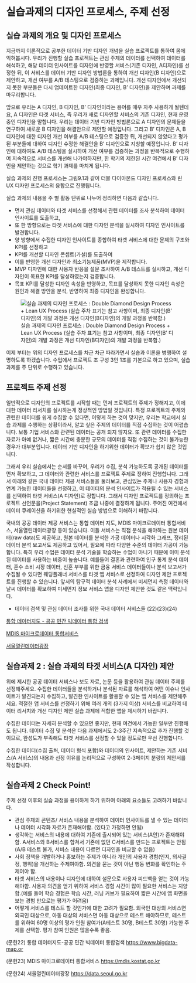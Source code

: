 # 실습과제의 디자인 프로세스, 주제 선정

## 실습 과제의 개요 및 디자인 프로세스

지금까지 이론적으로 공부한 데이터 기반 디자인 개념을 실습 프로젝트를 통하여 몸에 익혀봅시다. 우리가 진행할 실습 프로젝트는 관심 주제의 데이터를 선택하여 데이터를 해석하고, 해당 데이터 인사이트를 디자인에 반영할 서비스(기존 디자인, A디자인)를 선정한 뒤, 이 서비스를 데이터 기반 디자인 방법론을 통하여 개선 디자인(B 디자인)으로 제안하고, 개선 여부를 A/B 테스팅으로 검증하는 과제입니다. 개선 디자인에서 개선되지 못한 부분들은 다시 업데이트한 디자인(최종 디자인, B’ 디자인)을 제안하며 과제를 마무리합니다.

앞으로 우리는 A 디자인, B 디자인, B’ 디자인이라는 용어를 매우 자주 사용하게 될텐데요, A 디자인은 타겟 서비스, 즉 우리가 새로 디자인할 서비스의 기존 디자인, 현재 운영중인 디자인을 말합니다. 우리는 데이터 기반 디자인 방법론으로 A 디자인의 문제들을 연구하여 새로운 B 디자인을 해결안으로 제안할 예정입니다. 그리고 B’ 디자인은 A, B 디자인에 대한 디자인 개선 여부를 A/B 테스팅으로 검증한 뒤, 개선되지 않았다고 평가된 부분들에 대하여 디자인 수정한 해결안을 B’ 디자인으로 지칭할 예정입니다. B’ 디자인에 대하여도 A/B 테스팅을 실시하여 개선 여부를 검증하는 과정을 반복적으로 수행하여 지속적으로 서비스를 개선해 나가야하지만, 한 학기의 제한된 시간 여건에서 B’ 디자인을 제안하는 것으로 학기 과제를 마치게 됩니다.

실습 과제의 진행 프로세스는 그림9.1과 같이 더블 다이아몬드 디자인 프로세스와 린 UX 디자인 프로세스의 융합으로 진행됩니다.

실습 과제의 내용을 주 별 활동 단위로 나누어 정리하면 다음과 같습니다.

-   먼저 관심 데이터와 타겟 서비스를 선정해서 관련 데이터를 조사 분석하여 데이터 인사이트를 도출하고,
-   또 한 방향으로는 타겟 서비스에 대한 디자인 분석을 실시하여 디자인 인사이트를 발견합니다.
-   양 방향에서 수집한 디자인 인사이트를 종합하여 타겟 서비스에 대한 문제의 구조와 KPI를 선정하고
-   KPI를 개선할 디자인 콘셉트(가설)를 도출하여
-   이를 반영한 개선 디자인과 최소기능제품(MVP)을 제작합니다.
-   MVP 디자인에 대한 사용자 반응을 설문 조사하여 A/B 테스트를 실시하고, 개선 디자인이 목표한 KPI를 달성하였는지 검증합니다.
-   목표 KPI를 달성한 디자인 속성을 반영하고, 목표를 달성하지 못한 디자인 속성은 원인과 해결 방안을 분석, 반영하여 최종 디자인을 완성합니다.

![실습 과제의 디자인 프로세스 : Double Diamond Design Process + Lean UX Process (실습 주차 표기는 참고 사항이며, 최종 디자인(B’ 디자인)의 개발 과정은 개선 디자인(B디자인)의 개발 과정을 반복함.)](img/fig22.png)

이제 부터는 위의 디자인 프로세스를 차근 차근 따라가면서 실습과 이론을 병행하여 설명하도록 하겠습니다. 수업에서 프로젝트 조 구성 3인 1조를 기본으로 하고 있으며, 실습 과제를 주 단위로 수행하고 있습니다.

## 프로젝트 주제 선정

일반적으로 디자인의 프로젝트를 시작할 때는 먼저 프로젝트의 주제가 정해지고, 이에 대한 데이터 리서치를 실시하는게 정상적인 방법일 것입니다. 특정 프로젝트의 주제와 관련한 데이터를 쉽게 수집할 수 있다면, 이렇게 하는 것이 맞지만, 우리는 학교에서 실습 과제를 수행하는 상황이라서, 알고 싶은 주제의 데이터를 직접 수집하는 것이 어렵습니다. 보통 기업 서비스와 관련된 데이터는 공개 되지 않지요. 또 관련 데이터를 수집한 자료가 아예 없거나, 짧은 시간에 충분한 규모의 데이터를 직접 수집하는 것이 불가능한 경우가 대부분입니다. 데이터 기반 디자인을 하기위한 데이터가 확보가 쉽지 않은 것입니다.

그래서 우리 실습에서는 순서를 바꾸어, 우리가 수집, 분석 가능하도록 공개된 데이터를 먼저 확보하고, 그 데이터와 관련한 서비스를 프로젝트 주제로 정하여 진행합니다. 그래서 아래와 같은 국내 데이터 제공 서비스들을 둘러보고, 관심있는 주제나 사용자 경험과 연계 가능한 데이터들을 선정하고, 이 데이터의 분석 인사이트가 적용될 수 있는 서비스를 선택하여 타겟 서비스(A 디자인)로 정합니다. 그래서 디자인 프로젝트를 정의하는 프로젝트 선언문을(Project Statement) 조금 나중에 결정하게 됩니다. 주어진 여건에서 데이터 큐레이션을 하기위한 현실적인 실습 방법으로 이해하기 바랍니다.

국내의 공공 데이터 제공 서비스는 통합 데이터 지도, MDIS 마이크로데이터 통합서비스, 서울열린데이터광장 등이 있습니다. 이들 서비스는 직접 분석을 해야하는 원본 데이터(raw data)도 제공하고, 원본 데이터를 분석한 가공 데이터나 시각화 그래프, 정리된 데이터 분석 보고서도 제공하고 있어서, 필요에 따라 다양한 수준의 데이터 가공이 가능합니다. 특히 우리 수업은 데이터 분석 기술을 학습하는 수업이 아니기 때문에 이미 분석된 데이터를 사용하는 비중이 높습니다. 예를들어 결혼과 관련하여 인구 통계 분석 데이터, 혼수 소비 시장 데이터, 신혼 부부를 위한 금융 서비스 데이터들이나 분석 보고서가 수집될 수 있다면 웨딩플래너 서비스를 타겟 앱 서비스로 선정하여 디자인 제안 프로젝트를 진행할 수 있습니다. 앞서의 탐구적 데이터 분석 사례에서 미세먼지 측정 데이터와 날씨 데이터를 확보하여 미세먼지 정보 서비스 앱을 디자인 제안한 것도 같은 맥락입니다.

-   데이터 검색 및 관심 데이터 조사를 위한 국내 데이터 서비스들 (22)(23)(24)

[통합 데이터지도 - 공공 민간 빅데이터 통합 검색](https://www.bigdata-map.kr)

[MDIS 마이크로데이터 통합서비스](https://mdis.kostat.go.kr/index.do)

[서울열린데이터광장](https://data.seoul.go.kr)

## 실습과제 2 : 실습 과제의 타겟 서비스(A 디자인) 제안

위에 제시한 공공 데이터 서비스나 보도 자료, 논문 등을 활용하여 관심 데이터 주제를 선정해주세요. 수집한 데이터들을 분석하거나 분석된 자료를 해석하여 어떤 이슈나 인사이트가 발견되는지 수집하고, 발견한 인사이트를 활용할 수 있는 앱 서비스를 제안해주세요. 적절한 앱 서비스를 선정하기 위해 여러 개의 (3가지 이상) 서비스를 비교하여 데이터 리서치와 개선 디자인 제안 실습 과제에 적합한 앱을 제시하기 바랍니다.

수집한 데이터는 자세히 분석할 수 있으면 좋지만, 현재 여건에서 가능한 일부만 진행해도 됩니다. 데이터 수집 및 분석은 다음 과제에서도 2-3주간 지속적으로 추가 진행할 것이므로, 완성도가 부족해도 타겟 서비스를 선정할 수 있을 정도로만 우선 진행합니다.

수집한 데이터(수집 출처, 데이터 형식 포함)와 데이터의 인사이트, 제안하는 기존 서비스(A 서비스)의 내용과 선정 이유를 논리적으로 구성하여 2-3페이지 분량의 제안서를 작성합니다.

## 실습과제 2 Check Point!

주제 선정 이후의 실습 과정을 용이하게 하기 위하여 아래의 요소들도 고려하기 바랍니다.

-   관심 주제의 콘텐츠/ 서비스 내용을 분석하여 데이터 인사이트를 낼 수 있는 데이터나 데이터 시각화 자료가 존재해야함. (있다고 가정하면 안됨)
-   생각하는 서비스의 내용에 대하여 기존에 출시되어 있는 서비스(A안)가 존재해야함. A서비스와 B서비스를 합쳐서 기존에 없던 C서비스를 만드는 프로젝트는 안됨 (A/B 테스트 불가, 서비스 내용이 다르면 디자인을 비교할 수 없음)
-   사회 정책을 개발하거나 홍보하는 주제가 아니라 개인의 사용자 경험(인지, 의사결정, 행위)을 개선하는 주제여야함. 의견을 묻는 것이 아닌 행동 변화를 확인하는 주제여야 함.
-   타겟 서비스의 내용이나 디자인에 대하여 설문으로 사용자 피드백을 얻는 것이 가능해야함. 사용자 의견을 얻기 위하여 서비스 경험 시간이 많이 필요한 서비스는 지양함.(예를 들어 학습 경험은 학습 시간, 러닝 커브가 필요하여 짧은 시간에 앱 화면을 보는 경험 만으로는 평가가 어려움)
-   어떻게 서비스를 테스트 할 것인가에 대한 고려가 필요함. 외국인 대상의 서비스면 외국인 대상으로, 아동 대상의 서비스면 아동 대상으로 테스트 해야하므로, 테스트를 위하여 60명 이상의 평가 인원 참여가(A테스트 30명, B테스트 30명) 가능한 주제를 선택함. 평가 참여 인원은 많을수록 좋음.

(문헌22) 통합 데이터지도-공공 민간 빅데이터 통합검색 <https://www.bigdata-map.or>

(문헌23) MDIS 마이크로데이터 통합서비스 <https://mdis.kostat.go.kr>

(문헌24) 서울열린데이터광장 <https://data.seoul.go.kr>
